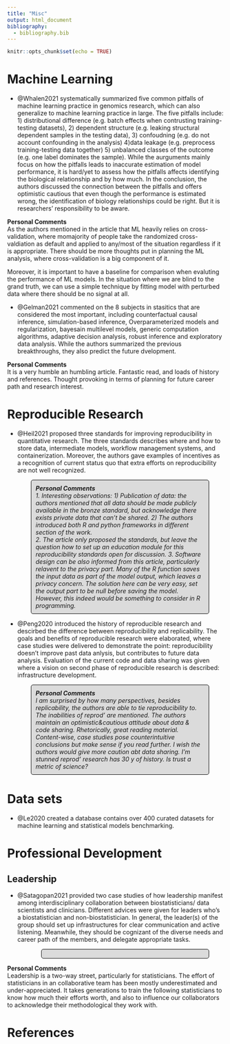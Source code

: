 ```yaml
---
title: "Misc"
output: html_document
bibliography:
  - bibliography.bib
---
```


```{=html}
<style>
p.comment {
background-color: #DBDBDB;
padding: 10px;
border: 1px solid black;
margin-left: 55px;
margin-right: 35px;
border-radius: 5px;
font-style: italic;
}

</style>
```
```r
knitr::opts_chunk$set(echo = TRUE)
```

# Machine Learning
- @Whalen2021 systematically summarized five common pitfalls of machine learning practice in genomics research, which can also generalize to machine learning practice in large. The five pitfalls include: 1) distributional difference (e.g. batch effects when contrusting training-testing datasets), 2) dependent structure (e.g. leaking structural dependent samples in the testing data), 3) confoudning (e.g. do not account confounding in the analysis)  4)data leakage (e.g. preprocess training-testing data together) 5) unbalanced classes of the outcome (e.g. one label dominates the sample). While the aurguments mainly focus on how the pitfalls leads to inaccurate estimation of model performance, it is hard/yet to assess how the pitfalls affects identifying the biological relationship and by how much. In the conclusion, the authors discussed the connection between the pitfalls and offers optimistic cautious that even though the performance is estimated wrong, the identification of biology relationships could be right. But it is researchers' responsibility to be aware.

<strong>Personal Comments</strong> <br> 
As the authors mentioned in the article that ML heavily relies on cross-validation, where momajority of people take the randomized cross-valdiation as default and applied to any/most of the situation regardless if it is appropriate. There should be more thoughts put in planning the ML analysis, where cross-validation is a big component of it. 

Moreover, it is important to have a baseline for comparison when evaluting the performance of ML models. In the situation where we are blind to the grand truth, we can use a simple technique by fitting model with perturbed data where there should be no signal at all.
</p>

- @Gelman2021 commented on the 8 subjects in stasitics that are considered the most important, including counterfactual causal inference, simulation-based inference, Overparameterized models and regularization, bayesain multilevel models, generic computation algorithms, adaptive decision analysis, robust inference and exploratory data analysis. While the authors summarized the previous breakthroughs, they also predict the future dvelopment. 

<strong>Personal Comments</strong> <br> 
It is a very humble an humbling article. Fantastic read, and loads of history and references. Thought provoking in terms of planning for future career path and research interest.
</p>


# Reproducible Research

-   @Heil2021 proposed three standards for improving reproducibility in quantitative research. The three standards describes where and how to store data, intermediate models, workflow management systems, and containerization. Moreover, the authors gave examples of incentives as a recognition of current status quo that extra efforts on reproducibility are not well recognized.

<p class="comment">

<strong>Personal Comments</strong> <br> 
1. Interesting observations: 1) Publication of data: the authors mentioned that all data should be made publicly available in the bronze standard, but acknowledge there exists private data that can't be shared. 2) The authors introduced both R and python frameworks in different section of the work. <br> 
2. The article only proposed the standards, but leave the question _how to set up an education module for this reproducibility standards_ open for discussion.
3. Software design can be also informed from this article, particularly relavent to the privacy part. Many of the R function saves the input data as part of the model output, which leaves a privacy concern. The solution here can be very easy, set the output part to be null before saving the model. However, this indeed would be something to consider in R programming.
</p>


- @Peng2020 introduced the history of reproducible research and descirbed the difference between reproducibility and replicability. The goals and benefits of reproducible research were elaborated, where case studies were delivered to demonstrate the point: reproducibility doesn't improve past data anlysis, but contributes to future data analysis. Evaluation of the current code and data sharing was given where a vision on second phase of reproducible research is described: infrastructure development.

<p class="comment">
<strong>Personal Comments</strong> <br> 
I am surprised by how many perspectives, besides replicability, the authors are able to tie reproducibility to. The inabilities of reprod' are mentioned. The authors maintain an optimistic&cautious attitude about data & code sharing.
Rhetorically, great reading material. Content-wise, case studies pose counterintuitive conclusions but make sense if you read further. I wish the authors would give more caution abt data sharing. I'm stunned reprod' research has 30 y of history. Is trust a metric of science?
</p>

# Data sets
- @Le2020 created a database contains over 400 curated datasets for machine learning and statistical models benchmarking.



# Professional Development
## Leadership
- @Satagopan2021 provided two case studies of how leadership manifest among interdisciplinary collaboration between biostatisticians/ data scientists and clinicians. Different advices were given for leaders who's a biostatistician and non-biostatistician. In general, the leader(s) of the group should set up infrastructures for clear communication and active listening. Meanwhile, they should be cognizant of the diverse needs and career path of the members, and delegate appropriate tasks.
<p class="comment">

<strong>Personal Comments</strong> <br> 
Leadership is a two-way street, particularly for statisticians. The effort of statisticians in an collaborative team has been mostly underestimated and under-appreciated. It takes generations to train the following statisticians to know how much their efforts worth, and also to influence our collaborators to acknowledge their methodological they work with.
</p>


# References
